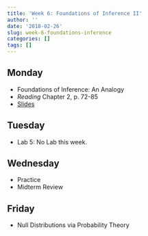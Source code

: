 ```yaml
---
title: 'Week 6: Foundations of Inference II'
author: ''
date: '2018-02-26'
slug: week-6-foundations-inference
categories: []
tags: []
---
```


 
## Monday

* Foundations of Inference: An Analogy
* *Reading* Chapter 2, p. 72-85
* [Slides](/slides/06A-Hypothesis_Testing_II.html)


## Tuesday

*  Lab 5: No Lab this week.

## Wednesday 

* Practice
* Midterm Review

## Friday

* Null Distributions via Probability Theory
  